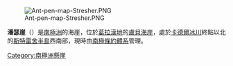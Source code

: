 [[Image:Ant-pen-map-Stresher.PNG|thumb]]

{{coord|66|23|S|65|36|W|display=title}}

'''潘瑟崖'''（{{lang-en|Panther Cliff}}）是[[南極洲|南極洲]]的海崖，位於[[葛拉漢地|葛拉漢地]]的[[盧貝海岸|盧貝海岸]]，處於[[卡德爾冰川|卡德爾冰川]]終點以北的[[斯特雷舍半島|斯特雷舍半島]]西南部，現時由[[南極條約體系|南極條約體系]]管理。

{{DEFAULTSORT:Panther Cliff}}
[[Category:南極洲懸崖|Category:南極洲懸崖]]


{{LoubetCoast-geo-stub}}